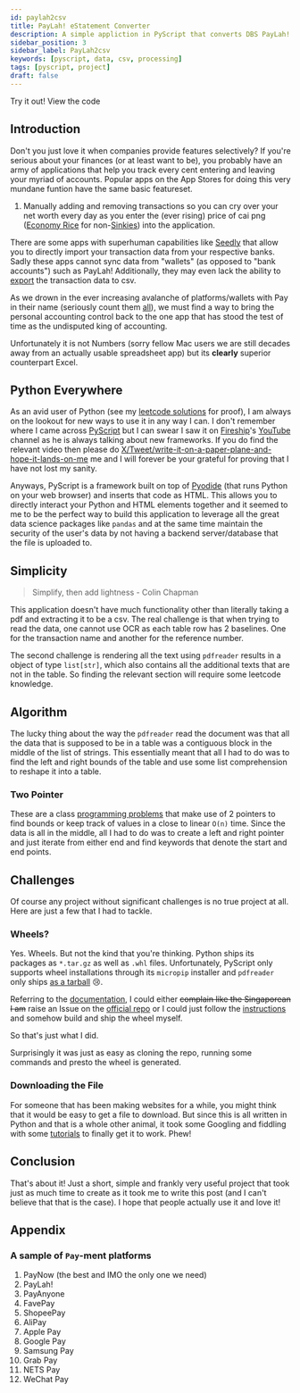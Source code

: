 ```yaml
---
id: paylah2csv
title: PayLah! eStatement Converter
description: A simple appliction in PyScript that converts DBS PayLah! statements into CSV files
sidebar_position: 3
sidebar_label: PayLah2csv
keywords: [pyscript, data, csv, processing]
tags: [pyscript, project]
draft: false
---
```



<!-- markdownlint-disable MD033 -->

<Link
  className="button button--primary"
  to="https://majulahsingapuri.github.io/paylah2csv"
>
  Try it out!
</Link>
<Link
  className="button button--secondary margin-left--md"
  to="https://github.com/majulahsingapuri/paylah2csv"
>
  View the code
</Link>

## Introduction

Don't you just love it when companies provide features selectively?
If you're serious about your finances (or at least want to be), you probably have an army of applications that help you track every cent entering and leaving your myriad of accounts.
Popular apps on the App Stores for doing this very mundane funtion have the same basic featureset.

1. Manually adding and removing transactions so you can cry over your net worth every day as you enter the (ever rising) price of cai png ([Economy Rice](https://en.wikipedia.org/wiki/Economy_rice) for non-[Sinkies](https://en.wiktionary.org/wiki/Sinkie#:~:text=Noun,Somebody%20from%20Singapore%3B%20a%20Singaporean%2e)) into the application.

There are some apps with superhuman capabilities like [Seedly](https://seedly.sg) that allow you to directly import your transaction data from your respective banks.
Sadly these apps cannot sync data from "wallets" (as opposed to "bank accounts") such as PayLah!
Additionally, they may even lack the ability to [export](https://www.reddit.com/r/singaporefi/comments/or59ad/anyone_find_it_odd_that_you_can_export_a_csv_of/) the transaction data to csv.

As we drown in the ever increasing avalanche of platforms/wallets with Pay in their name (seriously count them [all](#appendix)), we must find a way to bring the personal accounting control back to the one app that has stood the test of time as the undisputed king of accounting.

Unfortunately it is not Numbers (sorry fellow Mac users we are still decades away from an actually usable spreadsheet app) but its **clearly** superior counterpart Excel.

## Python Everywhere

As an avid user of Python (see my [leetcode solutions](https://github.com/majulahsingapuri/leetcode) for proof), I am always on the lookout for new ways to use it in any way I can.
I don't remember where I came across [PyScript](https://pyscript.net/) but I can swear I saw it on [Fireship](https://twitter.com/fireship_dev)'s [YouTube](https://www.youtube.com/c/Fireship) channel as he is always talking about new frameworks.
If you do find the relevant video then please do [X/Tweet/write-it-on-a-paper-plane-and-hope-it-lands-on-me](https://twitter.com/majulasingapuri) me and I will forever be your grateful for proving that I have not lost my sanity.

Anyways, PyScript is a framework built on top of [Pyodide](https://pyodide.org/en/stable/) (that runs Python on your web browser) and inserts that code as HTML.
This allows you to directly interact your Python and HTML elements together and it seemed to me to be the perfect way to build this application to leverage all the great data science packages like `pandas` and at the same time maintain the security of the user's data by not having a backend server/database that the file is uploaded to.

## Simplicity

> Simplify, then add lightness - Colin Chapman

This application doesn't have much functionality other than literally taking a pdf and extracting it to be a csv.
The real challenge is that when trying to read the data, one cannot use OCR as each table row has 2 baselines.
One for the transaction name and another for the reference number.

The second challenge is rendering all the text using `pdfreader` results in a object of type `list[str]`, which also contains all the additional texts that are not in the table.
So finding the relevant section will require some leetcode knowledge.

## Algorithm

The lucky thing about the way the `pdfreader` read the document was that all the data that is supposed to be in a table was a contiguous block in the middle of the list of strings.
This essentially meant that all I had to do was to find the left and right bounds of the table and use some list comprehension to reshape it into a table.

### Two Pointer

These are a class [programming problems](https://leetcode.com/tag/two-pointers/) that make use of 2 pointers to find bounds or keep track of values in a close to linear `O(n)` time.
Since the data is all in the middle, all I had to do was to create a left and right pointer and just iterate from either end and find keywords that denote the start and end points.

## Challenges

Of course any project without significant challenges is no true project at all.
Here are just a few that I had to tackle.

### Wheels?

Yes.
Wheels.
But not the kind that you're thinking.
Python ships its packages as `*.tar.gz` as well as `.whl` files.
Unfortunately, PyScript only supports wheel installations through its `micropip` installer and `pdfreader` only ships [as a tarball](https://pypi.org/project/pdfreader/#files) 😢.

Referring to the [documentation](https://pyodide.org/en/stable/usage/faq.html#why-can-t-micropip-find-a-pure-python-wheel-for-a-package), I could either ~~complain like the Singaporean I am~~ raise an Issue on the [official repo](https://github.com/maxpmaxp/pdfreader/) or I could just follow the [instructions](https://packaging.python.org/en/latest/tutorials/packaging-projects/#generating-distribution-archives) and somehow build and ship the wheel myself.

So that's just what I did.

Surprisingly it was just as easy as cloning the repo, running some commands and presto the wheel is generated.

### Downloading the File

For someone that has been making websites for a while, you might think that it would be easy to get a file to download.
But since this is all written in Python and that is a whole other animal, it took some Googling and fiddling with some [tutorials](https://pyscript.recipes/basic/file-download/) to finally get it to work.
Phew!

## Conclusion

That's about it!
Just a short, simple and frankly very useful project that took just as much time to create as it took me to write this post (and I can't believe that that is the case).
I hope that people actually use it and love it!

## Appendix

### A sample of `Pay`-ment platforms

1. PayNow (the best and IMO the only one we need)
2. PayLah!
3. PayAnyone
4. FavePay
5. ShopeePay
6. AliPay
7. Apple Pay
8. Google Pay
9. Samsung Pay
10. Grab Pay
11. NETS Pay
12. WeChat Pay

